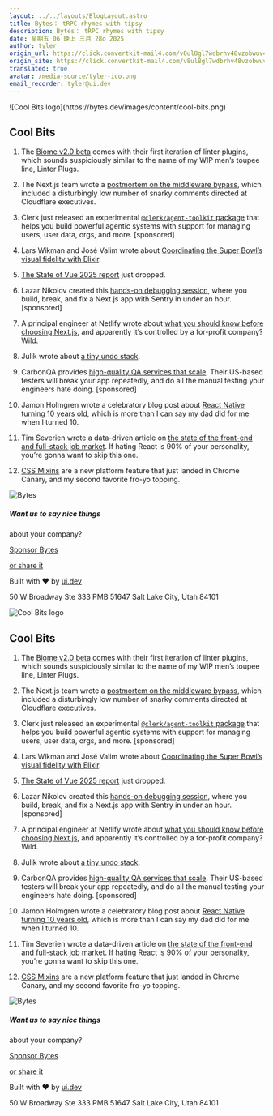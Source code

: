 ```yaml
---
layout: ../../layouts/BlogLayout.astro
title: Bytes： tRPC rhymes with tipsy
description: Bytes： tRPC rhymes with tipsy
date: 星期五 06 晚上 三月 28o 2025
author: tyler
origin_url: https://click.convertkit-mail4.com/v8ul8gl7wdbrhv48vzobwuv4erlllf9/25h2h9u3vnrg32b3/aHR0cHM6Ly9ieXRlcy5kZXYvYXJjaGl2ZXMvMzc5
origin_site: https://click.convertkit-mail4.com/v8ul8gl7wdbrhv48vzobwuv4erlllf9/25h2h9u3vnrg32b3/aHR0cHM6Ly9ieXRlcy5kZXYvYXJjaGl2ZXMvMzc5
translated: true
avatar: /media-source/tyler-ico.png
email_recorder: tyler@ui.dev
---
```



<Reference client:only="react" title="Bytes： tRPC rhymes with tipsy" url="https://click.convertkit-mail4.com/v8ul8gl7wdbrhv48vzobwuv4erlllf9/25h2h9u3vnrg32b3/aHR0cHM6Ly9ieXRlcy5kZXYvYXJjaGl2ZXMvMzc5" />

<Detail client:only="react">
	![Cool Bits logo](https://bytes.dev/images/content/cool-bits.png)

## Cool Bits

1.  The [Biome v2.0 beta](https://click.convertkit-mail4.com/v8ul8gl7wdbrhv48vzobwuv4erlllf9/08hwhgu2oq0x25il/aHR0cHM6Ly9iaW9tZWpzLmRldi9ibG9nL2Jpb21lLXYyLTAtYmV0YS8=) comes with their first iteration of linter plugins, which sounds suspiciously similar to the name of my WIP men’s toupee line, Linter Plugs.
    
2.  The Next.js team wrote a [postmortem on the middleware bypass](https://click.convertkit-mail4.com/v8ul8gl7wdbrhv48vzobwuv4erlllf9/8ghqh3uo0ke3o6hk/aHR0cHM6Ly92ZXJjZWwuY29tL2Jsb2cvcG9zdG1vcnRlbS1vbi1uZXh0LWpzLW1pZGRsZXdhcmUtYnlwYXNz), which included a disturbingly low number of snarky comments directed at Cloudflare executives.
    
3.  Clerk just released an experimental [`@clerk/agent-toolkit` package](https://click.convertkit-mail4.com/v8ul8gl7wdbrhv48vzobwuv4erlllf9/vqh3hmuox824ozug/aHR0cHM6Ly9nby5jbGVyay5jb20vSk9oV1B5bA==) that helps you build powerful agentic systems with support for managing users, user data, orgs, and more. \[sponsored\]
    
4.  Lars Wikman and José Valim wrote about [Coordinating the Super Bowl’s visual fidelity with Elixir](https://click.convertkit-mail4.com/v8ul8gl7wdbrhv48vzobwuv4erlllf9/l2heh6ul0w54lxc6/aHR0cHM6Ly9lbGl4aXItbGFuZy5vcmcvYmxvZy8yMDI1LzAzLzI1L2N5YW52aWV3LWVsaXhpci1jYXNlLw==).
    
5.  [The State of Vue 2025 report](https://click.convertkit-mail4.com/v8ul8gl7wdbrhv48vzobwuv4erlllf9/m2h7h6u3gwk93lfm/aHR0cHM6Ly93d3cubW9udGVyYWlsLmNvbS9zdGF0ZW9mdnVl) just dropped.
    
6.  Lazar Nikolov created this [hands-on debugging session](https://click.convertkit-mail4.com/v8ul8gl7wdbrhv48vzobwuv4erlllf9/dphehmue4rzkexfm/aHR0cHM6Ly9zZW50cnkuaW8vcmVzb3VyY2VzL2luc3RydW1lbnQtbW9uaXRvci1maXgtd29ya3Nob3AvP3V0bV9jYW1wYWlnbj1nZW5lcmFsLWZ5MjZxMS1kZWJ1Z2dpbmdoYW5kc29uJnV0bV9jb250ZW50PW5ld3NsZXR0ZXItbGF6YXItaGFuZHNvbi1kZWJ1Zy1yc3ZwJnV0bV9tZWRpdW09cGFpZC1jb21tdW5pdHkmdXRtX3NvdXJjZT1ieXRlcw==), where you build, break, and fix a Next.js app with Sentry in under an hour. \[sponsored\]
    
7.  A principal engineer at Netlify wrote about [what you should know before choosing Next.js](https://click.convertkit-mail4.com/v8ul8gl7wdbrhv48vzobwuv4erlllf9/e0hph0u7p59e7xb8/aHR0cHM6Ly9lZHVhcmRvYm91Y2FzLmNvbS9wb3N0cy8yMDI1LTAzLTI1LXlvdS1zaG91bGQta25vdy10aGlzLWJlZm9yZS1jaG9vc2luZy1uZXh0anMv), and apparently it’s controlled by a for-profit company? Wild.
    
8.  Julik wrote about [a tiny undo stack](https://click.convertkit-mail4.com/v8ul8gl7wdbrhv48vzobwuv4erlllf9/7qh7h2u9k3v8wvfz/aHR0cHM6Ly9ibG9nLmp1bGlrLm5sLzIwMjUvMDMvYS10aW55LXVuZG8tc3RhY2s=).
    
9.  CarbonQA provides [high-quality QA services that scale](https://click.convertkit-mail4.com/v8ul8gl7wdbrhv48vzobwuv4erlllf9/owhkhwuwk53ngkcv/aHR0cHM6Ly9jYXJib25xYS5jb20vP3V0bV9jYW1wYWlnbj1jb29sX2JpdHMmdXRtX2NvbnRlbnQ9bWFyMjgmdXRtX21lZGl1bT1lbWFpbCZ1dG1fc291cmNlPWJ5dGVz). Their US-based testers will break your app repeatedly, and do all the manual testing your engineers hate doing. \[sponsored\]
    
10.  Jamon Holmgren wrote a celebratory blog post about [React Native turning 10 years old](https://click.convertkit-mail4.com/v8ul8gl7wdbrhv48vzobwuv4erlllf9/z2hgh7ue4097pkip/aHR0cHM6Ly9zaGlmdC5pbmZpbml0ZS5yZWQvcmVhY3QtbmF0aXZlLTEwLXllYXJzLWRiOWViMzZjNWFmNg==), which is more than I can say my dad did for me when I turned 10.
    
11.  Tim Severien wrote a data-driven article on [the state of the front-end and full-stack job market](https://click.convertkit-mail4.com/v8ul8gl7wdbrhv48vzobwuv4erlllf9/p8hehqu438kdgdfq/aHR0cHM6Ly90c2V2LmRldi9wb3N0cy8yMDI1LTAzLTI2LXRoZS1zdGF0ZS1vZi10aGUtZnJvbnRlbmQtYW5kLWZ1bGxzdGFjay1qb2ItbWFya2V0Lw==). If hating React is 90% of your personality, you’re gonna want to skip this one.
    
12.  [CSS Mixins](https://click.convertkit-mail4.com/v8ul8gl7wdbrhv48vzobwuv4erlllf9/x0hph3uerx8z9dt5/aHR0cHM6Ly9uZXJkeS5kZXYvY3NzLW1peGlucy1yZWFkeS1mb3ItZXhwZXJpbWVudGF0aW9u) are a new platform feature that just landed in Chrome Canary, and my second favorite fro-yo topping.
    

![Bytes](https://bytes.dev/images/bytes-icon.png)

##### Want us to say nice things  
about your company?

[Sponsor Bytes](https://click.convertkit-mail4.com/v8ul8gl7wdbrhv48vzobwuv4erlllf9/6qhehoulk0vwndco/aHR0cHM6Ly9ieXRlcy5kZXYvYWR2ZXJ0aXNl)

[or share it](https://click.convertkit-mail4.com/v8ul8gl7wdbrhv48vzobwuv4erlllf9/e0hph0u7p59eqni8/aHR0cHM6Ly9ieXRlcy5kZXYvc2hhcmU=)

Built with ❤️ by [ui.dev](https://click.convertkit-mail4.com/v8ul8gl7wdbrhv48vzobwuv4erlllf9/7qh7h2u9k3v8w0uz/aHR0cHM6Ly91aS5kZXY=)

50 W Broadway Ste 333 PMB 51647 Salt Lake City, Utah 84101


</Detail>

![Cool Bits logo](https://bytes.dev/images/content/cool-bits.png)

## Cool Bits

1. The [Biome v2.0 beta](https://click.convertkit-mail4.com/v8ul8gl7wdbrhv48vzobwuv4erlllf9/08hwhgu2oq0x25il/aHR0cHM6Ly9iaW9tZWpzLmRldi9ibG9nL2Jpb21lLXYyLTAtYmV0YS8=) comes with their first iteration of linter plugins, which sounds suspiciously similar to the name of my WIP men’s toupee line, Linter Plugs.

2. The Next.js team wrote a [postmortem on the middleware bypass](https://click.convertkit-mail4.com/v8ul8gl7wdbrhv48vzobwuv4erlllf9/8ghqh3uo0ke3o6hk/aHR0cHM6Ly92ZXJjZWwuY29tL2Jsb2cvcG9zdG1vcnRlbS1vbi1uZXh0LWpzLW1pZGRsZXdhcmUtYnlwYXNz), which included a disturbingly low number of snarky comments directed at Cloudflare executives.

3. Clerk just released an experimental [`@clerk/agent-toolkit` package](https://click.convertkit-mail4.com/v8ul8gl7wdbrhv48vzobwuv4erlllf9/vqh3hmuox824ozug/aHR0cHM6Ly9nby5jbGVyay5jb20vSk9oV1B5bA==) that helps you build powerful agentic systems with support for managing users, user data, orgs, and more. \[sponsored]

4. Lars Wikman and José Valim wrote about [Coordinating the Super Bowl’s visual fidelity with Elixir](https://click.convertkit-mail4.com/v8ul8gl7wdbrhv48vzobwuv4erlllf9/l2heh6ul0w54lxc6/aHR0cHM6Ly9lbGl4aXItbGFuZy5vcmcvYmxvZy8yMDI1LzAzLzI1L2N5YW52aWV3LWVsaXhpci1jYXNlLw==).

5. [The State of Vue 2025 report](https://click.convertkit-mail4.com/v8ul8gl7wdbrhv48vzobwuv4erlllf9/m2h7h6u3gwk93lfm/aHR0cHM6Ly93d3cubW9udGVyYWlsLmNvbS9zdGF0ZW9mdnVl) just dropped.

6. Lazar Nikolov created this [hands-on debugging session](https://click.convertkit-mail4.com/v8ul8gl7wdbrhv48vzobwuv4erlllf9/dphehmue4rzkexfm/aHR0cHM6Ly9zZW50cnkuaW8vcmVzb3VyY2VzL2luc3RydW1lbnQtbW9uaXRvci1maXgtd29ya3Nob3AvP3V0bV9jYW1wYWlnbj1nZW5lcmFsLWZ5MjZxMS1kZWJ1Z2dpbmdoYW5kc29uJnV0bV9jb250ZW50PW5ld3NsZXR0ZXItbGF6YXItaGFuZHNvbi1kZWJ1Zy1yc3ZwJnV0bV9tZWRpdW09cGFpZC1jb21tdW5pdHkmdXRtX3NvdXJjZT1ieXRlcw==), where you build, break, and fix a Next.js app with Sentry in under an hour. \[sponsored]

7. A principal engineer at Netlify wrote about [what you should know before choosing Next.js](https://click.convertkit-mail4.com/v8ul8gl7wdbrhv48vzobwuv4erlllf9/e0hph0u7p59e7xb8/aHR0cHM6Ly9lZHVhcmRvYm91Y2FzLmNvbS9wb3N0cy8yMDI1LTAzLTI1LXlvdS1zaG91bGQta25vdy10aGlzLWJlZm9yZS1jaG9vc2luZy1uZXh0anMv), and apparently it’s controlled by a for-profit company? Wild.

8. Julik wrote about [a tiny undo stack](https://click.convertkit-mail4.com/v8ul8gl7wdbrhv48vzobwuv4erlllf9/7qh7h2u9k3v8wvfz/aHR0cHM6Ly9ibG9nLmp1bGlrLm5sLzIwMjUvMDMvYS10aW55LXVuZG8tc3RhY2s=).

9. CarbonQA provides [high-quality QA services that scale](https://click.convertkit-mail4.com/v8ul8gl7wdbrhv48vzobwuv4erlllf9/owhkhwuwk53ngkcv/aHR0cHM6Ly9jYXJib25xYS5jb20vP3V0bV9jYW1wYWlnbj1jb29sX2JpdHMmdXRtX2NvbnRlbnQ9bWFyMjgmdXRtX21lZGl1bT1lbWFpbCZ1dG1fc291cmNlPWJ5dGVz). Their US-based testers will break your app repeatedly, and do all the manual testing your engineers hate doing. \[sponsored]

10. Jamon Holmgren wrote a celebratory blog post about [React Native turning 10 years old](https://click.convertkit-mail4.com/v8ul8gl7wdbrhv48vzobwuv4erlllf9/z2hgh7ue4097pkip/aHR0cHM6Ly9zaGlmdC5pbmZpbml0ZS5yZWQvcmVhY3QtbmF0aXZlLTEwLXllYXJzLWRiOWViMzZjNWFmNg==), which is more than I can say my dad did for me when I turned 10.

11. Tim Severien wrote a data-driven article on [the state of the front-end and full-stack job market](https://click.convertkit-mail4.com/v8ul8gl7wdbrhv48vzobwuv4erlllf9/p8hehqu438kdgdfq/aHR0cHM6Ly90c2V2LmRldi9wb3N0cy8yMDI1LTAzLTI2LXRoZS1zdGF0ZS1vZi10aGUtZnJvbnRlbmQtYW5kLWZ1bGxzdGFjay1qb2ItbWFya2V0Lw==). If hating React is 90% of your personality, you’re gonna want to skip this one.

12. [CSS Mixins](https://click.convertkit-mail4.com/v8ul8gl7wdbrhv48vzobwuv4erlllf9/x0hph3uerx8z9dt5/aHR0cHM6Ly9uZXJkeS5kZXYvY3NzLW1peGlucy1yZWFkeS1mb3ItZXhwZXJpbWVudGF0aW9u) are a new platform feature that just landed in Chrome Canary, and my second favorite fro-yo topping.

![Bytes](https://bytes.dev/images/bytes-icon.png)

##### Want us to say nice things

about your company?

[Sponsor Bytes](https://click.convertkit-mail4.com/v8ul8gl7wdbrhv48vzobwuv4erlllf9/6qhehoulk0vwndco/aHR0cHM6Ly9ieXRlcy5kZXYvYWR2ZXJ0aXNl)

[or share it](https://click.convertkit-mail4.com/v8ul8gl7wdbrhv48vzobwuv4erlllf9/e0hph0u7p59eqni8/aHR0cHM6Ly9ieXRlcy5kZXYvc2hhcmU=)

Built with ❤️ by [ui.dev](https://click.convertkit-mail4.com/v8ul8gl7wdbrhv48vzobwuv4erlllf9/7qh7h2u9k3v8w0uz/aHR0cHM6Ly91aS5kZXY=)

50 W Broadway Ste 333 PMB 51647 Salt Lake City, Utah 84101


